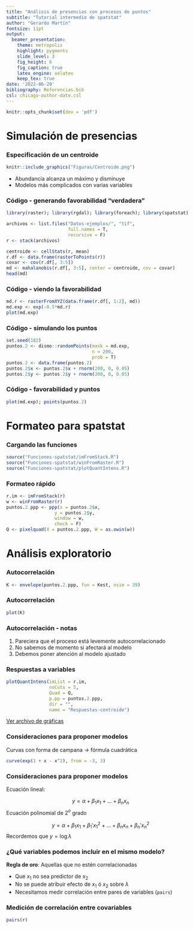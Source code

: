 ```yaml
---
title: "Análisis de presencias con procesos de puntos" 
subtitle: "Tutorial intermedio de spatstat"
author: "Gerardo Martín"
fontsize: 11pt
output: 
  beamer_presentation:
    theme: metropolis
    highlight: pygments
    slide_level: 3
    fig_height: 6
    fig_caption: true
    latex_engine: xelatex
    keep_tex: true
date: '2022-06-29'
bibliography: Referencias.bib
csl: chicago-author-date.csl
---
```


```r
knitr::opts_chunk$set(dev = 'pdf')
```

# Simulación de presencias

### Especificación de un centroide

```r
knitr::include_graphics("Figuras/Centroide.png")
```

- Abundancia alcanza un máximo y disminuye
- Modelos más complicados con varias variables

### Código - generando favorabilidad "verdadera"

```r
library(raster); library(rgdal); library(foreach); library(spatstat)

archivos <- list.files("Datos-ejemplos/", "tif", 
                       full.names = T, 
                       recursive = F)
r <- stack(archivos)
```

```r
centroide <- cellStats(r, mean)
r.df <- data.frame(rasterToPoints(r))
covar <- cov(r.df[, 3:5])
md <- mahalanobis(r.df[, 3:5], center = centroide, cov = covar)
head(md)
```

### Código - viendo la favorabilidad

```r
md.r <- rasterFromXYZ(data.frame(r.df[, 1:2], md))
md.exp <- exp(-0.5*md.r)
plot(md.exp)
```

### Código - simulando los puntos

```r
set.seed(182)
puntos.2 <- dismo::randomPoints(mask = md.exp,
                                n = 200,
                                prob = T)
puntos.2 <- data.frame(puntos.2)
puntos.2$x <- puntos.2$x + rnorm(200, 0, 0.05)
puntos.2$y <- puntos.2$y + rnorm(200, 0, 0.05)
```

### Código - favorabilidad y puntos

```r
plot(md.exp); points(puntos.2)
```

# Formateo para spatstat

### Cargando las funciones

```r
source("Funciones-spatstat/imFromStack.R")
source("Funciones-spatstat/winFromRaster.R")
source("Funciones-spatstat/plotQuantIntens.R")
```

### Formateo rápido

```r
r.im <- imFromStack(r)
w <- winFromRaster(r)
puntos.2.ppp <- ppp(x = puntos.2$x,
                  y = puntos.2$y,
                  window = w,
                  check = F)
Q <- pixelquad(X = puntos.2.ppp, W = as.owin(w))
```

# Análisis exploratorio

### Autocorrelación

```r
K <- envelope(puntos.2.ppp, fun = Kest, nsim = 39)
```

### Autocorrelación

```r
plot(K)
```

### Autocorrelación - notas

1. Pareciera que el proceso está levemente autocorrelacionado
2. No sabemos de momento si afectará al modelo
3. Debemos poner atención al modelo ajustado

### Respuestas a variables

```r
plotQuantIntens(imList = r.im,
                noCuts = 5,
                Quad = Q,
                p.pp = puntos.2.ppp,
                dir = "",
                name = "Respuestas-centroide")
```
[Ver archivo de gráficas](Respuestas-centroide.pdf)

### Consideraciones para proponer modelos

Curvas con forma de campana $\rightarrow$ fórmula cuadrática

```r
curve(exp(1 + x - x^2), from = -3, 3)
```

### Consideraciones para proponer modelos

Ecuación lineal:

$$ y = \alpha + \beta_1 x_1 + \dots + \beta_n x_n$$
Ecuación polinomial de 2$^o$ grado

$$ y = \alpha + \beta_1 x_1 + \beta_1' x_1^2 + \dots + \beta_n x_n + \beta_n' x_n^2$$
Recordemos que $y = \log \lambda$


### ¿Qué variables podemos incluir en el mismo modelo?

**Regla de oro**: Aquellas que no estén correlacionadas

- Que $x_1$ no sea predictor de $x_2$
- No se puede atribuir efecto de $x_1$ ó $x_2$ sobre $\lambda$
- Necesitamos medir correlación entre pares de variables (`pairs`)

### Medición de correlación entre covariables

```r
pairs(r)
```

